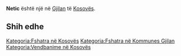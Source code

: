 {{Fshat në 
 | Emri                = Netic
 | EmriAlt                = 
 | NAME_SHORT_FORM=      
 | NAME_GENERIC=      
 | NAME_SORT_NAME_RO=      NETIC
 | FULL_NAME_RO = Netic
 | FULL_NAME_ND_RO=Netic
 | SORT_NAME_RG=NETIC
 | FULL_NAME_RG=Netic
 | FULL_NAME_ND_RG=Netic
 | SRP_NAME_SHORT_FORM=      
 | SRP_NAME_GENERIC=      
 | SRP_NAME_SORT_NAME_RO=      
 | SRP_FULL_NAME_RO = 
 | SRP_FULL_NAME_ND_RO=
 | SRP_SORT_NAME_RG=
 | SRP_FULL_NAME_RG=
 | SRP_FULL_NAME_ND_RG=
 | Emri (Rasa dhanore) = 
 | Figura              = 
 | Shteti              = Kosovo
 | Komuna              = Gjilan
 | Kodi postar         = 
 | Sipërfaqja          = 

 | Popullsia           = 

 | Regj. i popullsisë  = 
 | Dend. e popullsisë  = 
 | Faqja zyrtare       = 
 <!--- Koordinatat ----> 
 | Gjerësia            = 42.473889
 | Gjatësia            = 20.458056
 | Lartësia            = 
}}
'''Netic''' është një [[]] në [[Gjilan]] të [[Kosovës]].

<!-- == Gjeografia == -->
<!-- == Historia == -->
<!-- == Demografia == -->
== Shih edhe ==
{{Komuna Gjilan}}
{{Kosovo-Administrata-Cung}}

[[Kategoria:Fshatra në Kosovës]]
[[Kategoria:Fshatra në Kommunes Gjilan]]
[[Kategoria:Vendbanime në Kosovës]]